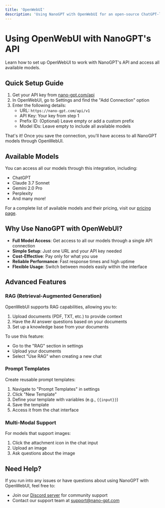 ```yaml
---
title: 'OpenWebUI'
description: 'Using NanoGPT with OpenWebUI for an open-source ChatGPT-like interface'
---
```


# Using OpenWebUI with NanoGPT's API

Learn how to set up OpenWebUI to work with NanoGPT's API and access all available models.

## Quick Setup Guide

1. Get your API key from [nano-gpt.com/api](https://nano-gpt.com/api)
2. In OpenWebUI, go to Settings and find the "Add Connection" option
3. Enter the following details:
   - URL: `https://nano-gpt.com/api/v1`
   - API Key: Your key from step 1
   - Prefix ID: (Optional) Leave empty or add a custom prefix
   - Model IDs: Leave empty to include all available models

That's it! Once you save the connection, you'll have access to all NanoGPT models through OpenWebUI.

## Available Models

You can access all our models through this integration, including:
- ChatGPT
- Claude 3.7 Sonnet
- Gemini 2.0 Pro
- Perplexity
- And many more!

For a complete list of available models and their pricing, visit our [pricing page](https://nano-gpt.com/pricing).

## Why Use NanoGPT with OpenWebUI?

- **Full Model Access**: Get access to all our models through a single API connection
- **Simple Setup**: Just one URL and your API key needed
- **Cost-Effective**: Pay only for what you use
- **Reliable Performance**: Fast response times and high uptime
- **Flexible Usage**: Switch between models easily within the interface

## Advanced Features

### RAG (Retrieval-Augmented Generation)

OpenWebUI supports RAG capabilities, allowing you to:

1. Upload documents (PDF, TXT, etc.) to provide context
2. Have the AI answer questions based on your documents
3. Set up a knowledge base from your documents

To use this feature:
- Go to the "RAG" section in settings
- Upload your documents
- Select "Use RAG" when creating a new chat

### Prompt Templates

Create reusable prompt templates:

1. Navigate to "Prompt Templates" in settings
2. Click "New Template"
3. Define your template with variables (e.g., `{{input}}`)
4. Save the template
5. Access it from the chat interface

### Multi-Modal Support

For models that support images:

1. Click the attachment icon in the chat input
2. Upload an image
3. Ask questions about the image

## Need Help?

If you run into any issues or have questions about using NanoGPT with OpenWebUI, feel free to:
- Join our [Discord server](https://discord.gg/KaQt8gPG6V) for community support
- Contact our support team at support@nano-gpt.com 